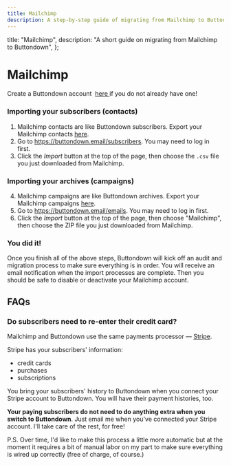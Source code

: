```yaml
---
title: Mailchimp
description: A step-by-step guide of migrating from Mailchimp to Buttondown
---
```




  title: "Mailchimp",
  description: "A short guide on migrating from Mailchimp to Buttondown",
};

# Mailchimp

<Notice variant="info">
  Create a Buttondown account&nbsp;
  <a
    className="text-green-800 underline"
    href="https://docs.buttondown.email/getting-started/registration-and-setup"
  >
    here
  </a> if you do not already have one!
</Notice>

### Importing your subscribers (contacts)

1.  Mailchimp contacts are like Buttondown subscribers. Export your Mailchimp contacts [here](https://mailchimp.com/help/view-export-contacts/ "here").
2.  Go to https://buttondown.email/subscribers. You may need to log in first.
3.  Click the _Import_ button at the top of the page, then choose the `.csv` file you just downloaded from Mailchimp.

### Importing your archives (campaigns)

4.  Mailchimp campaigns are like Buttondown archives. Export your Mailchimp campaigns [here](https://mailchimp.com/help/download-a-campaign-report/ "here").
5.  Go to https://buttondown.email/emails. You may need to log in first.
6.  Click the _Import_ button at the top of the page, then choose "Mailchimp", then choose the ZIP file you just downloaded from Mailchimp.

### You did it!

Once you finish all of the above steps, Buttondown will kick off an audit and migration process to make sure everything is in order. You will receive an email notification when the import processes are complete. Then you should be safe to disable or deactivate your Mailchimp account.

## FAQs

### Do subscribers need to re-enter their credit card?

Mailchimp and Buttondown use the same payments processor — [Stripe](https://stripe.com/ "Stripe").

Stripe has your subscribers' information:

- credit cards
- purchases
- subscriptions

You bring your subscribers' history to Buttondown when you connect your Stripe account to Buttondown. You will have their payment histories, too.

**Your paying subscribers do not need to do anything extra when you switch to Buttondown**. Just email me when you've connected your Stripe account. I'll take care of the rest, for free!

P.S. Over time, I'd like to make this process a little more automatic but at the moment it requires a bit of manual labor on my part to make sure everything is wired up correctly (free of charge, of course.)
